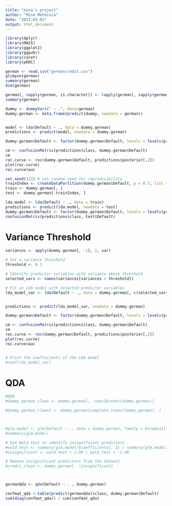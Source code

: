 ```yaml
---
title: "mina's project"
author: "Mina Mehdinia"
date: "2023-03-03"
output: html_document
---
```




```r
library(dplyr)
library(MASS)
library(ggplot2)
library(ggpubr)
library(caret)
library(pROC)
```

```r
german <- read.csv("germancredit.csv")
glimpse(german)
summary(german)
dim(german)

german[, sapply(german, is.character)] <- lapply(german[, sapply(german, is.character)], as.factor)
summary(german)

```

```r

dummy <- dummyVars(" ~ .", data=german)
dummy.german <- data.frame(predict(dummy, newdata = german)) 


model <- lda(Default ~ ., data = dummy.german)
predictions <- predict(model, newdata = dummy.german)

dummy.german$Default <- factor(dummy.german$Default, levels = levels(predictions$class))

cm <- confusionMatrix(predictions$class, dummy.german$Default)
cm
roc.curve <- roc(dummy.german$Default, predictions$posterior[,2])
plot(roc.curve)
roc.curve$auc


```

```r

set.seed(123) # set random seed for reproducibility
trainIndex <- createDataPartition(dummy.german$Default, p = 0.7, list = FALSE)
train <- dummy.german[, ]
test <- dummy.german[-trainIndex, ]

lda.model <- lda(Default ~ ., data = train)
predictions <- predict(lda.model, newdata = test)
dummy.german$Default <- factor(dummy.german$Default, levels = levels(predictions$class))
confusionMatrix(predictions$class, test$Default)

```
# Variance Threshold

```r
variances <- apply(dummy.german[, -1], 2, var)

# Set a variance threshold
threshold <- 0.1

# Identify predictor variables with variance above threshold
selected_vars <- names(variances[variances > threshold])

# Fit an LDA model with selected predictor variables
lda_model_var <- lda(Default ~ ., data = dummy.german[, c(selected_vars, "Default")])


predictions <- predict(lda_model_var, newdata = dummy.german)

dummy.german$Default <- factor(dummy.german$Default, levels = levels(predictions$class))

cm <- confusionMatrix(predictions$class, dummy.german$Default)
cm
roc.curve <- roc(dummy.german$Default, predictions$posterior[,2])
plot(roc.curve)
roc.curve$auc


# Print the coefficients of the LDA model
#coef(lda_model_var)
```
# QDA

```r
#QDA
#dummy.german_clean <- dummy.german[, -nearZeroVar(dummy.german)]

#dummy.german_clean2 <- dummy.german[complete.cases(dummy.german), ]



#glm.model <- glm(Default ~ ., data = dummy.german, family = binomial())
#summary(glm.model)

# Use Wald test to identify insignificant predictors
#wald.test <- summary(glm.model)$coefficients[, 3] / summary(glm.model)$coefficients[, 4]
#insignificant <- wald.test > 1.96 | wald.test < -1.96

# Remove insignificant predictors from the dataset
#credit_clean <- dummy.german[, !insignificant]



germanQda <- qda(Default ~ . , dummy.german)

confmat_qda <-table(predict(germanQda)$class, dummy.german$Default)
sum(diag(confmat_qda)) / sum(confmat_qda)

```


